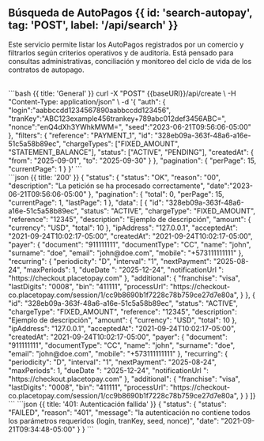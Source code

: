 
## Búsqueda de AutoPagos {{ id: 'search-autopay', tag: 'POST', label: '/api/search' }}
Este servicio permite listar los AutoPagos registrados por un comercio y filtrarlos según criterios operativos y de auditoría. Está pensado para consultas administrativas, conciliación y monitoreo del ciclo de vida de los contratos de autopago.

<Row>
    <Col>
        <ApiReader
            path="/api/search"
            method="POST"
            api={props.refs}
        />
    </Col>
    <Col sticky>
        <br />
        <CodeGroup title="Solicitud" tag="POST" label="/api/search">
            ```bash {{ title: 'General' }}
            curl -X "POST" {{baseURl}}/api/create \
            -H "Content-Type: application/json" \
            -d '{
            "auth": {
                "login":"aabbccdd1234567890aabbccdd123456",
                "tranKey":"ABC123example456trankey+789abc012def3456ABC=",
                "nonce":"enQ4dXh3YWhkMWM=",
                "seed":"2023-06-21T09:56:06-05:00"
            },
            "filters": {
                "reference": "PAYMENT_1",
                "id": "328eb09a-363f-48a6-a16e-51c5a58b89ec",
                "chargeTypes": ["FIXED_AMOUNT", "STATEMENT_BALANCE"],
                "status": ["ACTIVE", "PENDING"],
                "createdAt": {
                    "from": "2025-09-01",
                    "to": "2025-09-30"
                }
            },
            "pagination": {
                "perPage": 15,
                "currentPage": 1
            }
        }'
            ```
        </CodeGroup>
    </Col>
</Row>

<Row>
    <Col>
        <ApiReader
            path="/api/search"
            method="POST"
            type="response"
            api={props.refs}
        />
    </Col>
    <Col sticky>
        <br />
        <CodeGroup title="Respuesta">
    ```json {{ title: '200' }}
        {
            "status": {
                "status": "OK",
                "reason": "00",
                "description": "La petición se ha procesado correctamente",
                "date":"2023-06-21T09:56:06-05:00"
            },
            "pagination": {
                "total": 0,
                "perPage": 15,
                "currentPage": 1,
                "lastPage": 1
            },
            "data": [
            {
                "id": "328eb09a-363f-48a6-a16e-51c5a58b89ec",
                "status": "ACTIVE",
                "chargeType": "FIXED_AMOUNT",
                "reference": "12345",
                "description": "Ejemplo de descripción",
                "amount": {
                    "currency": "USD",
                    "total": 10
                },
                "ipAddress": "127.0.0.1",
                "acceptedAt": "2021-09-24T10:02:17-05:00",
                "createdAt": "2021-09-24T10:02:17-05:00",
                "payer": {
                    "document": "911111111",
                    "documentType": "CC",
                    "name": "john",
                    "surname": "doe",
                    "email": "john@doe.com",
                    "mobile": "+573111111111"
                },
                "recurring": {
                    "periodicity": "D",
                    "interval": "1",
                    "nextPayment": "2025-08-24",
                    "maxPeriods": 1,
                    "dueDate ": "2025-12-24",
                    "notificationUrl ": "https://checkout.placetopay.com"
                },
                "additional": {
                    "franchise": "visa",
                    "lastDigits": "0008",
                    "bin": "411111",
                    "processUrl": "https://checkout-co.placetopay.com/session/1/cc9b8690b1f7228c78b759ce27d7e80a",
                }
            },
            {
                "id": "328eb09a-363f-48a6-a16e-51c5a58b89ec",
                "status": "ACTIVE",
                "chargeType": "FIXED_AMOUNT",
                "reference": "12345",
                "description": "Ejemplo de descripción",
                "amount": {
                    "currency": "USD",
                    "total": 10
                },
                "ipAddress": "127.0.0.1",
                "acceptedAt": "2021-09-24T10:02:17-05:00",
                "createdAt": "2021-09-24T10:02:17-05:00",
                "payer": {
                    "document": "911111111",
                    "documentType": "CC",
                    "name": "john",
                    "surname": "doe",
                    "email": "john@doe.com",
                    "mobile": "+573111111111"
                },
                "recurring": {
                    "periodicity": "D",
                    "interval": "1",
                    "nextPayment": "2025-08-24",
                    "maxPeriods": 1,
                    "dueDate ": "2025-12-24",
                    "notificationUrl ": "https://checkout.placetopay.com"
                },
                "additional": {
                    "franchise": "visa",
                    "lastDigits": "0008",
                    "bin": "411111",
                    "processUrl": "https://checkout-co.placetopay.com/session/1/cc9b8690b1f7228c78b759ce27d7e80a",
                }
            }
        ]}
    ```
            ```json {{ title: '401: Autenticación fallida' }}
                {
                    "status": {
                        "status": "FAILED",
                        "reason": "401",
                        "message": "la autenticación no contiene todos los parámetros requeridos (login, tranKey, seed, nonce)",
                        "date": "2021-09-21T09:34:48-05:00"
                    }
                }
            ```
        </CodeGroup>
    </Col>
</Row>

